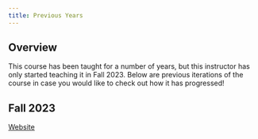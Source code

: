 ```yaml
---
title: Previous Years
---
```


## Overview

This course has been taught for a number of years, but this instructor has only started teaching it in Fall 2023. Below are previous iterations of the course in case you would like to check out how it has progressed!

## Fall 2023

[Website](https://dharaden.github.io/psyc640_2023/){target="_blank}
